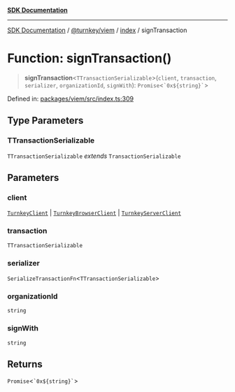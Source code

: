 [**SDK Documentation**](../../../../README.mdx)

***

[SDK Documentation](../../../../packages.mdx) / [@turnkey/viem](../../README.mdx) / [index](../README.mdx) / signTransaction

# Function: signTransaction()

> **signTransaction**\<`TTransactionSerializable`\>(`client`, `transaction`, `serializer`, `organizationId`, `signWith`): `Promise`\<`` `0x${string}` ``\>

Defined in: [packages/viem/src/index.ts:309](https://github.com/tkhq/sdk/blob/3a88af7d1d927c6022706911d6af0f92f1440e00/packages/viem/src/index.ts#L309)

## Type Parameters

### TTransactionSerializable

`TTransactionSerializable` *extends* `TransactionSerializable`

## Parameters

### client

[`TurnkeyClient`](../../../http/index/classes/TurnkeyClient.mdx) | [`TurnkeyBrowserClient`](../../../sdk-browser/index/classes/TurnkeyBrowserClient.mdx) | [`TurnkeyServerClient`](../../../sdk-server/index/classes/TurnkeyServerClient.mdx)

### transaction

`TTransactionSerializable`

### serializer

`SerializeTransactionFn`\<`TTransactionSerializable`\>

### organizationId

`string`

### signWith

`string`

## Returns

`Promise`\<`` `0x${string}` ``\>
